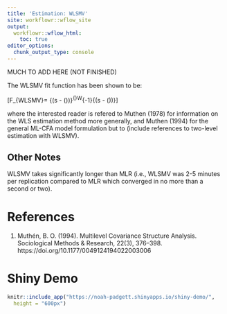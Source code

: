 ```yaml
---
title: 'Estimation: WLSMV'
site: workflowr::wflow_site
output:
  workflowr::wflow_html:
    toc: true
editor_options:
  chunk_output_type: console
---
```


MUCH TO ADD HERE (NOT FINISHED)

The WLSMV fit function has been shown to be:

\[F_{WLSMV}= {\left(s - \sigma(\hat\theta)\right)}^{\prime}W^{-1}{\left(s - \sigma(\hat\theta)\right)}\]

where the interested reader is refered to Muthen (1978) for information on the WLS estimation method more generally, and Muthen (1994)  for the general ML-CFA model formulation but to (include references to two-level estimation with WLSMV).


## Other Notes

WLSMV takes significantly longer than MLR (i.e., WLSMV was 2-5 minutes per replication compared to MLR which converged in no more than a second or two).


# References


1. Muthén, B. O. (1994). Multilevel Covariance Structure Analysis. Sociological Methods & Research, 22(3), 376–398. https://doi.org/10.1177/0049124194022003006

# Shiny Demo

```r

knitr::include_app("https://noah-padgett.shinyapps.io/shiny-demo/", 
  height = "600px")

```